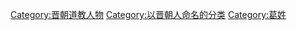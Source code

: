 {{Catmore}}

[[Category:晋朝道教人物|Category:晋朝道教人物]]
[[Category:以晋朝人命名的分类|Category:以晋朝人命名的分类]]
[[Category:葛姓|Category:葛姓]]